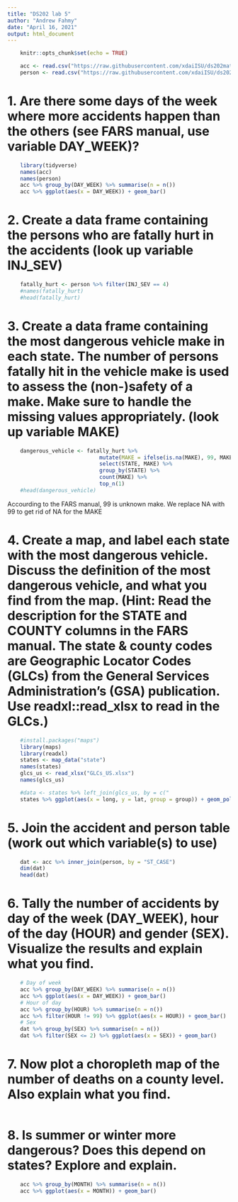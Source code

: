 ```yaml
---
title: "DS202 lab 5"
author: "Andrew Fahmy"
date: "April 16, 2021"
output: html_document
---
```


```r
    knitr::opts_chunk$set(echo = TRUE)
```

```r
    acc <- read.csv("https://raw.githubusercontent.com/xdaiISU/ds202materials/master/hwlabs/fars2017/accident.csv", stringsAsFactors = FALSE)
    person <- read.csv("https://raw.githubusercontent.com/xdaiISU/ds202materials/master/hwlabs/fars2017/person.csv", stringsAsFactors = FALSE)
```

# 1. Are there some days of the week where more accidents happen than the others (see FARS manual, use variable DAY_WEEK)?
```r
    library(tidyverse)
    names(acc)
    names(person)
    acc %>% group_by(DAY_WEEK) %>% summarise(n = n())
    acc %>% ggplot(aes(x = DAY_WEEK)) + geom_bar()
```

# 2. Create a data frame containing the persons who are fatally hurt in the accidents (look up variable INJ_SEV)
```r
    fatally_hurt <- person %>% filter(INJ_SEV == 4)
    #names(fatally_hurt)
    #head(fatally_hurt)
```


# 3. Create a data frame containing the most dangerous vehicle make in each state. The number of persons fatally hit in the vehicle make is used to assess the (non-)safety of a make. Make sure to handle the missing values appropriately. (look up variable MAKE)
```r
    dangerous_vehicle <- fatally_hurt %>%
                             mutate(MAKE = ifelse(is.na(MAKE), 99, MAKE)) %>%
                             select(STATE, MAKE) %>%
                             group_by(STATE) %>%
                             count(MAKE) %>%
                             top_n(1)
    #head(dangerous_vehicle)
```
Accourding to the FARS manual, 99 is unknown make. We replace NA with 99 to get
rid of NA for the MAKE


# 4. Create a map, and label each state with the most dangerous vehicle. Discuss the definition of the most dangerous vehicle, and what you find from the map. (Hint: Read the description for the STATE and COUNTY columns in the FARS manual. The state & county codes are Geographic Locator Codes (GLCs) from the General Services Administration’s (GSA) publication. Use readxl::read_xlsx to read in the GLCs.)
```r
    #install.packages("maps")
    library(maps)
    library(readxl)
    states <- map_data("state")
    names(states)
    glcs_us <- read_xlsx("GLCs_US.xlsx")
    names(glcs_us)

    #data <- states %>% left_join(glcs_us, by = c("
    states %>% ggplot(aes(x = long, y = lat, group = group)) + geom_polygon()
```


# 5. Join the accident and person table (work out which variable(s) to use)
```r
    dat <- acc %>% inner_join(person, by = "ST_CASE")
    dim(dat)
    head(dat)
```


# 6. Tally the number of accidents by day of the week (DAY_WEEK), hour of the day (HOUR) and gender (SEX). Visualize the results and explain what you find.
```r
    # Day of week
    acc %>% group_by(DAY_WEEK) %>% summarise(n = n())
    acc %>% ggplot(aes(x = DAY_WEEK)) + geom_bar()
    # Hour of day
    acc %>% group_by(HOUR) %>% summarise(n = n())
    acc %>% filter(HOUR != 99) %>% ggplot(aes(x = HOUR)) + geom_bar()
    # Sex
    dat %>% group_by(SEX) %>% summarise(n = n())
    dat %>% filter(SEX <= 2) %>% ggplot(aes(x = SEX)) + geom_bar()
```


# 7. Now plot a choropleth map of the number of deaths on a county level. Also explain what you find.
```r

```


# 8. Is summer or winter more dangerous? Does this depend on states? Explore and explain.
```r
    acc %>% group_by(MONTH) %>% summarise(n = n())
    acc %>% ggplot(aes(x = MONTH)) + geom_bar()
```
